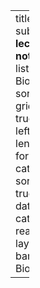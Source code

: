 ---
title: "**Biología**"
subtitle: "**Divulgación, lecciones y avances notables en biología**" 
listing:
  contents: Biologia
  feed: true
  sort: "date desc"
  type: grid
  grid-item-border: true
  grid-item-align: left
  max-description-length: 175
  date-format: medium
  categories: numbered
  sort-ui: true
  filter-ui: true
  fields: [image, date, title, description, categories, author, reading-time]  
page-layout: full
title-block-banner: Biologia/forblock1.png

---